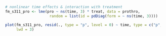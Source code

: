 ```r
# nonlinear time effects & interaction with treatment
fm_s311_pro <- lme(pro ~ ns(time, 3) * treat, data = prothro,
                    random = list(id = pdDiag(form = ~ ns(time, 3))))

plot(fm_s311_pro, resid(., type = "p", level = 0) ~ time, type = c("p", "smooth"),
     lwd = 3)
```

